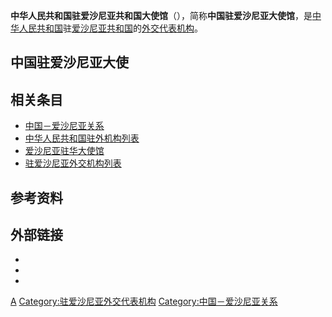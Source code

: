 {{Infobox diplomatic mission
| name= 中华人民共和国<br>驻爱沙尼亚共和国大使馆<br><small>{{lang|et|Hiina suursaatkond Tallinnas}}</small><br>[[File:National_Emblem_of_the_People's_Republic_of_China.svg|100px]]
| image= 
| address = NARVA MNT.98, 15009<ref>[http://ee.china-embassy.org/chn/lxwm1/t706850.htm 中国驻爱沙尼亚大使馆官网首页>联系我们]</ref>
|location= {{flag|Estonia}}[[塔林|塔林]]
| ambassador= [[李超_(1963年)|李超]]
| department={{flagicon|PRC}} [[中华人民共和国外交部|中华人民共和国外交部]]
| website=[http://ee.china-embassy.gov.cn/chn/ 中国驻爱沙尼亚大使馆]
}}
'''中华人民共和国驻爱沙尼亚共和国大使馆'''（{{lang-et|Hiina suursaatkond Tallinnas}}），简称'''中国驻爱沙尼亚大使馆'''，是[[中华人民共和国|中华人民共和国]]驻[[爱沙尼亚共和国|爱沙尼亚共和国]]的[[外交代表机构|外交代表机构]]。

==中国驻爱沙尼亚大使==
{{main|中国驻爱沙尼亚大使列表}}

==相关条目==
*[[中国－爱沙尼亚关系|中国－爱沙尼亚关系]]
*[[中华人民共和国驻外机构列表|中华人民共和国驻外机构列表]]
*[[爱沙尼亚驻华大使馆|爱沙尼亚驻华大使馆]]
*[[驻爱沙尼亚外交机构列表|驻爱沙尼亚外交机构列表]]

==参考资料==
{{portal box|国际关系|中国}}
{{Reflist}}

==外部链接==
* {{Official Website|http://ee.china-embassy.gov.cn/chn/|中华人民共和国驻爱沙尼亚共和国大使馆官方网站}}{{zh-hans icon}}{{en icon}}
* {{Facebook|chineseembassyinestonia}}
* {{Twitter|ChineseEstonia}}
{{中华人民共和国驻外机构}}

[[Category:中华人民共和国驻外机构|A]]
[[Category:驻爱沙尼亚外交代表机构|Category:驻爱沙尼亚外交代表机构]]
[[Category:中国－爱沙尼亚关系|Category:中国－爱沙尼亚关系]]